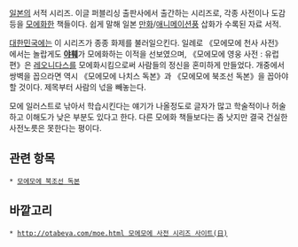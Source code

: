 {{{+1 萌え萌えシリーズ}}}

[[일본]]의 서적 시리즈. 이글 퍼블리싱 출판사에서 출간하는 시리즈로, 각종 사전이나 도감 등을 [[모에화]]한 책들이다. 쉽게 말해 일본 [[만화]]/[[애니메이션]]풍 삽화가 수록된 자료 서적.

[[대한민국]]에는 이 시리즈가 종종 화제를 불러일으킨다. 일례로 《모에모에 천사 사전》에서는 놀랍게도 '''[[야훼]]'''가 모에화하는 이적을 선보였으며, 《모에모에 영웅 사전 : 유럽 편》은 [[레오니다스]]를 모에화시킴으로써 사람들의 정신을 혼미하게 만들었다. 개중에서 쌍벽을 꼽으라면 역시 《모에모에 나치스 독본》과 《모에모에 북조선 독본》을 꼽아야할 것이다. 제목부터 사람의 넋을 빼놓는다.

모에 일러스트로 낚아서 학습시킨다는 얘기가 나올정도로 글자가 많고 학술적이나 허술하고 이해도가 낮은 부분도 있다고 한다.
다른 모에화 책들보다는 좀 낫지만 결국 건실한 사전노릇은 못한다는 평이다.

== 관련 항목 ==
 * [[모에모에 북조선 독본]]

== 바깥고리 ==
 * [[http://otabeya.com/moe.html 모에모에 사전 시리즈 사이트(日)]]
